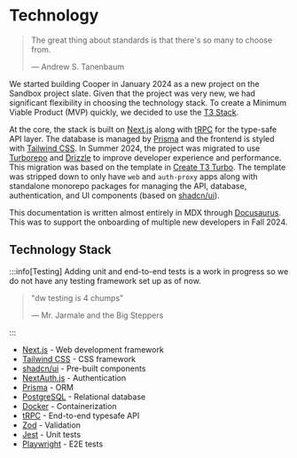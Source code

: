 # Technology

> The great thing about standards is that there's so many to choose from.
>
> — Andrew S. Tanenbaum

We started building Cooper in January 2024 as a new project on the Sandbox project slate. Given that the project was very new, we had significant flexibility in choosing the technology stack. To create a Minimum Viable Product (MVP) quickly, we decided to use the [T3 Stack](https://create.t3.gg/).

At the core, the stack is built on [Next.js](https://nextjs.org/) along with [tRPC](https://trpc.io/) for the type-safe API layer. The database is managed by [Prisma](https://www.prisma.io/) and the frontend is styled with [Tailwind CSS](https://tailwindcss.com/). In Summer 2024, the project was migrated to use [Turborepo](https://turbo.build/) and [Drizzle](https://orm.drizzle.team/) to improve developer experience and performance. This migration was based on the template in [Create T3 Turbo](https://github.com/t3-oss/create-t3-turbo). The template was stripped down to only have `web` and `auth-proxy` apps along with standalone monorepo packages for managing the API, database, authentication, and UI components (based on [shadcn/ui](https://ui.shadcn.com/)).

This documentation is written almost entirely in MDX through [Docusaurus](https://docusaurus.io/). This was to support the onboarding of multiple new developers in Fall 2024.

## Technology Stack

:::info[Testing]
Adding unit and end-to-end tests is a work in progress so we do not have any testing framework set up as of now.

> "dw testing is 4 chumps"
>
> — Mr. Jarmale and the Big Steppers

:::

- [Next.js](https://nextjs.org) - Web development framework
- [Tailwind CSS](https://tailwindcss.com) - CSS framework
- [shadcn/ui](https://ui.shadcn.com/) - Pre-built components
- [NextAuth.js](https://next-auth.js.org/) - Authentication
- [Prisma](https://www.prisma.io/) - ORM
- [PostgreSQL](https://www.postgresql.org/) - Relational database
- [Docker](https://www.docker.com/) - Containerization
- [tRPC](https://trpc.io/) - End-to-end typesafe API
- [Zod](https://zod.dev/) - Validation
- [Jest](https://jestjs.io/) - Unit tests
- [Playwright](https://playwright.dev/) - E2E tests
